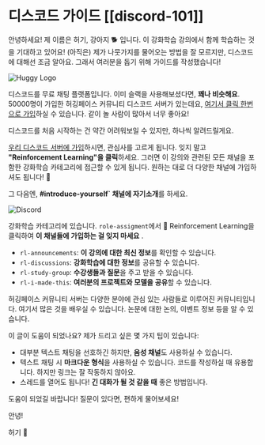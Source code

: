 # 디스코드 가이드 [[discord-101]]

안녕하세요! 제 이름은 허기, 강아지 🐕 입니다. 이 강화학습 강의에서 함께 학습하는 것을 기대하고 있어요! (아직은) 제가 나뭇가지를 물어오는 방법을 잘 모르지만, 디스코드에 대해선 조금 알아요. 그래서 여러분을 돕기 위해 가이드를 작성했습니다!

<img src="https://huggingface.co/datasets/huggingface-deep-rl-course/course-images/resolve/main/en/unit0/huggy-logo.jpg" alt="Huggy Logo"/>

디스코드를 무료 채팅 플랫폼입니다. 이미 슬랙을 사용해보셨다면, **꽤나 비슷해요**. 50000명이 가입한 허깅페이스 커뮤니티 디스코드 서버가 있는데요, <a href="https://discord.gg/ydHrjt3WP5">여기서 클릭 한번으로 가입</a>하실 수 있습니다. 같이 놀 사람이 많아서 너무 좋아요! 

디스코드를 처음 시작하는 건 약간 어려워보일 수 있지만, 하나씩 알려드릴게요. 

[우리 디스코드 서버에 가입](http://hf.co/join/discord)하시면, 관심사를 고르게 됩니다. 잊지 말고 **"Reinforcement Learning"을 클릭**하세요. 그러면 이 강의와 관련된 모든 채널을 포함한 강화학습 카테고리에 접근할 수 있게 됩니다. 원하는 대로 더 다양한 채널에 가입하셔도 됩니다! 🚀

그 다음엔, **#introduce-yourself` 채널에 자기소개**를 하세요.

<img src="https://huggingface.co/datasets/huggingface-deep-rl-course/course-images/resolve/main/en/unit0/discord2.jpg" alt="Discord"/>

강화학습 카테고리에 있습니다. `role-assigment`에서 🤖 Reinforcement Learning을 클릭하여 **이 채널들에 가입하는 걸 잊지 마세요** .
- `rl-announcements`: **이 강의에 대한 최신 정보**를 확인할 수 있습니다.
- `rl-discussions`: **강화학습에 대한 정보**를 공유할 수 있습니다.
- `rl-study-group`: **수강생들과 질문**을 주고 받을 수 있습니다.
- `rl-i-made-this`: **여러분의 프로젝트와 모델을 공유**할 수 있습니다.

허깅페이스 커뮤니티 서버는 다양한 분야에 관심 있는 사람들로 이루어진 커뮤니티입니다. 여기서 많은 것을 배우실 수 있습니다. 논문에 대한 논의, 이벤트 정보 등을 알 수 있습니다.

이 글이 도움이 되었나요? 제가 드리고 싶은 몇 가지 팁이 있습니다:

- 대부분 텍스트 채팅을 선호하긴 하지만, **음성 채널**도 사용하실 수 있습니다.
- 텍스트 채팅 시 **마크다운 형식**을 사용하실 수 있습니다. 코드를 작성하실 때 유용합니다. 하지만 링크는 잘 작동하지 않아요. 
- 스레드를 열어도 됩니다! **긴 대화가 될 것 같을 때** 좋은 방법입니다.

도움이 되었길 바랍니다! 질문이 있다면, 편하게 물어보세요! 

안녕!

허기 🐶
